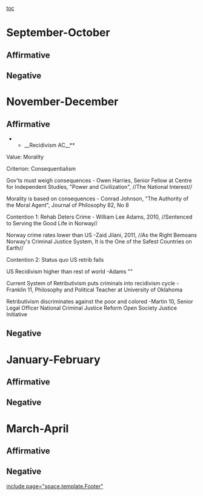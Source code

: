 [[toc]]
=September-October= 
==Affirmative== 
==Negative== 

=November-December= 
==Affirmative== 
**__Recidivism AC__**

Value: Morality

Criterion: Consequentialism

Gov'ts must weigh consequences
- Owen Harries, Senior Fellow at Centre for Independent Studies, "Power and Civilization", //The National Interest//

Morality is based on consequences
- Conrad Johnson, "The Authority of the Moral Agent", Journal of Philosophy 82, No 8

Contention 1: Rehab Deters Crime
- William Lee Adams, 2010, //Sentenced to Serving the Good Life in Norway//

Norway crime rates lower than US
-Zaid Jilani, 2011, //As the Right Bemoans Norway's Criminal Justice System, It is the One of the Safest Countries on Earth//


Contention 2: Status quo US retrib fails

US Recidivism higher than rest of world
-Adams ""

Current System of Retributivism puts criminals into recidivism cycle
- Franklin 11, Philosophy and Political Teacher at University of Oklahoma

Retributivism discriminates against the poor and colored
-Martin 10, Senior Legal Officer National Criminal Justice Reform Open Society Justice Initiative
==Negative== 

=January-February= 
==Affirmative== 
==Negative== 

=March-April= 
==Affirmative== 
==Negative== 

[[include page="space.template.Footer"]]